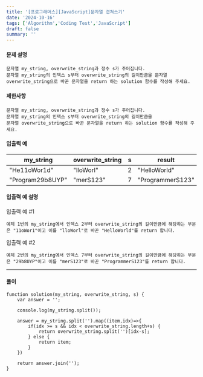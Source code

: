 ```yaml
---
title: '[프로그래머스][JavaScript]문자열 겹쳐쓰기'
date: '2024-10-16'
tags: ['Algorithm','Coding Test','JavaScript']
draft: false
summary: ''
---
```

#### 문제 설명
    문자열 my_string, overwrite_string과 정수 s가 주어집니다. 
    문자열 my_string의 인덱스 s부터 overwrite_string의 길이만큼을 문자열 
    overwrite_string으로 바꾼 문자열을 return 하는 solution 함수를 작성해 주세요.
#### 제한사항
    문자열 my_string, overwrite_string과 정수 s가 주어집니다. 
    문자열 my_string의 인덱스 s부터 overwrite_string의 길이만큼을 
    문자열 overwrite_string으로 바꾼 문자열을 return 하는 solution 함수를 작성해 주세요.
#### 입출력 예

|my_string| overwrite_string | s | result |
|---|---|---|--------|
|"He11oWor1d"|"lloWorl"|	2	|"HelloWorld"|
|"Program29b8UYP"	|"merS123"|	7|	"ProgrammerS123"|

#### 입출력 예 설명
입출력 예 #1

    예제 1번의 my_string에서 인덱스 2부터 overwrite_string의 길이만큼에 해당하는 부분은 "11oWor1"이고 이를 "lloWorl"로 바꾼 "HelloWorld"를 return 합니다.
    

입출력 예 #2
    
    예제 2번의 my_string에서 인덱스 7부터 overwrite_string의 길이만큼에 해당하는 부분은 "29b8UYP"이고 이를 "merS123"로 바꾼 "ProgrammerS123"를 return 합니다.

---
#### 풀이
````
function solution(my_string, overwrite_string, s) {
    var answer = '';
    
    console.log(my_string.split());
    
    answer = my_string.split('').map((item,idx)=>{
        if(idx >= s && idx < overwrite_string.length+s) {
            return overwrite_string.split('')[idx-s];
        } else {
            return item;
        }
    })

    return answer.join('');
}
````
